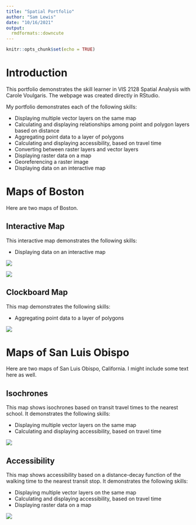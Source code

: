 ```yaml
---
title: "Spatial Portfolio"
author: "Sam Lewis"
date: "10/16/2021"
output: 
  rmdformats::downcute
---
```


```r
knitr::opts_chunk$set(echo = TRUE)
```

# Introduction

This portfolio demonstrates the skill learner in VIS 2128 Spatial Analysis with Carole Voulgaris. The webpage was created directly in RStudio.

My portfolio demonstrates each of the following skills:

* Displaying multiple vector layers on the same map
* Calculating and displaying relationships among point and polygon layers based on distance
* Aggregating point data to a layer of polygons
* Calculating and displaying accessibility, based on travel time
* Converting between raster layers and vector layers
* Displaying raster data on a map
* Georeferencing a raster image
* Displaying data on an interactive map

# Maps of Boston
Here are two maps of Boston.

## Interactive Map
This interactive map demonstrates the following skills: 

* Displaying data on an interactive map

[![](thumbnails/Boston_interactive.png)](https://samanthanlewis.github.io/spatial_portfolio//fullsize/black_fem_pop.html){target="_blank"}

[![](thumbnails/Boston_interactive.png)](https://samanthanlewis.github.io/spatial_portfolio//fullsize/black_no_insurance.html){target="_blank"}

## Clockboard Map
This map demonstrates the following skills:

* Aggregating point data to a layer of polygons

[![](thumbnails/clockboard.jpg)](https://samanthanlewis.github.io/spatial_portfolio/s/fullsize/clockboard.pdf){target="_blank"}

# Maps of San Luis Obispo
Here are two maps of San Luis Obispo, California. I might include some text here as well.

## Isochrones
This map shows isochrones based on transit travel times to the nearest school. It demonstrates the following skills:

* Displaying multiple vector layers on the same map
* Calculating and displaying accessibility, based on travel time

[![](thumbnails/SLO_isochrone.png)](https://samanthanlewis.github.io/spatial_portfolio//fullsize/SLO_schools.pdf){target="_blank"}

## Accessibility
This map shows accessibility based on a distance-decay function of the walking time to the nearest transit stop. It demonstrates the following skills:

* Displaying multiple vector layers on the same map
* Calculating and displaying accessibility, based on travel time
* Displaying raster data on a map

[![](thumbnails/SLO_raster.png)](https://samanthanlewis.github.io/spatial_portfolio//fullsize/SLO_transit.pdf){target="_blank"}

